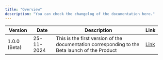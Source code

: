 ```yaml
---
title: "Overview"
description: "You can check the changelog of the documentation here."
---
```


| Version      | Date       | Description                                                                                    | Link                     |
| ------------ | ---------- | ---------------------------------------------------------------------------------------------- | ------------------------ |
| 1.0.0 (Beta) | 25-11-2024 | This is the first version of the documentation corresponding to the Beta launch of the Product | [Link](/changelog/1.0.0) |